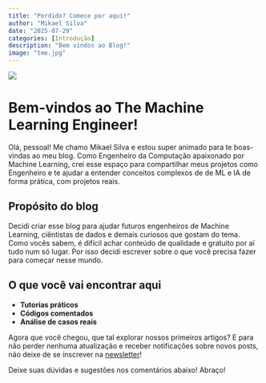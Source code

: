 ```yaml
---
title: "Perdido? Comece por aqui!"
author: "Mikael Silva"
date: "2025-07-29"
categories: [Introdução]
description: "Bem vindos ao Blog!"
image: "tme.jpg"
---
```


![](tme.jpg)

# Bem-vindos ao The **Machine Learning Engineer!**

Olá, pessoal! Me chamo Mikael Silva e estou super animado para te boas-vindas ao meu blog.
Como Engenheiro da Computação apaixonado por Machine Learning, crei esse espaço para compartilhar meus projetos
como Engenheiro e te ajudar a entender conceitos complexos de de ML e IA de forma prática, com projetos reais.

## Propósito do blog

Decidi criar esse blog para ajudar futuros engenheiros de Machine Learning, ciêntistas de dados e demais curiosos
que gostam do tema. Como vocês sabem, é difícil achar conteúdo de qualidade e gratuito por aí tudo num só lugar.
Por isso decidi escrever sobre o que você precisa fazer para começar nesse mundo.

## O que você vai encontrar aqui

* **Tutorias práticos**
* **Códigos comentados**
* **Análise de casos reais**

Agora que você chegou, que tal explorar nossos primeiros artigos?
E para não perder nenhuma atualização e receber notificações sobre novos posts, não deixe de se inscrever na [newsletter](http://eepurl.com/jj-mXo)!

Deixe suas dúvidas e sugestões nos comentários abaixo! Abraço!
